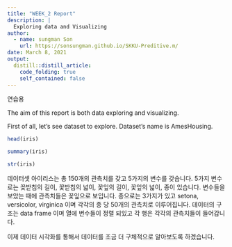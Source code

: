 ```yaml
---
title: "WEEK_2 Report"
description: |
  Exploring data and Visualizing
author:
  - name: sungman Son
    url: https://sonsungman.github.io/SKKU-Preditive.m/
date: March 8, 2021
output:
  distill::distill_article:
    code_folding: true
    self_contained: false
---
```

연습용

The aim of this report is both data exploring  and visualizing.

First of all, let's see dataset to explore. Dataset's name is AmesHousing.

```r
head(iris)
```

```r
summary(iris)
```

```r
str(iris)
```

데이터셋 아이리스는 총 150개의 관측치를 갖고 5가지의 변수를 갖습니다. 5가지 변수로는 꽂받침의 길이, 꽃받침의 넓이, 꽃잎의 길이, 꽃잎의 넓이, 종이 있습니다. 변수들을 보았는 때에 관측치들은 꽃잎으로 보입니다. 종으로는 3가지가 있고 setona, versicolor, virginica 이며 각각의 종 당 50개의 관측치로 이루어집니다. 데이터의 구조는 data frame 이며 열에 변수들이 정렬 되있고 각 행은 각각의 관측치들이 들어갑니다.

이제 데이터 시각화를 통해서 데이터를 조금 더 구체적으로 알아보도록 하겠습니다.






